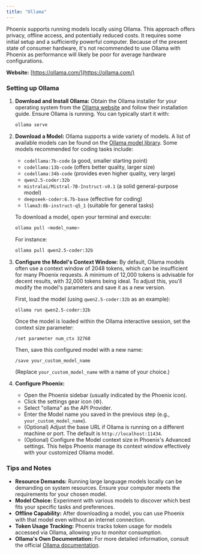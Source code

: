 ```yaml
---
title: "Ollama"
---
```


Phoenix supports running models locally using Ollama. This approach offers privacy, offline access, and potentially reduced costs. It requires some initial setup and a sufficiently powerful computer. Because of the present state of consumer hardware, it's not recommended to use Ollama with Phoenix as performance will likely be poor for average hardware configurations.

**Website:** [https://ollama.com/](https://ollama.com/)

### Setting up Ollama

1.  **Download and Install Ollama:**
    Obtain the Ollama installer for your operating system from the [Ollama website](https://ollama.com/) and follow their installation guide. Ensure Ollama is running. You can typically start it with:

    ```bash
    ollama serve
    ```

2.  **Download a Model:**
    Ollama supports a wide variety of models. A list of available models can be found on the [Ollama model library](https://ollama.com/library). Some models recommended for coding tasks include:

    -   `codellama:7b-code` (a good, smaller starting point)
    -   `codellama:13b-code` (offers better quality, larger size)
    -   `codellama:34b-code` (provides even higher quality, very large)
    -   `qwen2.5-coder:32b`
    -   `mistralai/Mistral-7B-Instruct-v0.1` (a solid general-purpose model)
    -   `deepseek-coder:6.7b-base` (effective for coding)
    -   `llama3:8b-instruct-q5_1` (suitable for general tasks)

    To download a model, open your terminal and execute:

    ```bash
    ollama pull <model_name>
    ```

    For instance:

    ```bash
    ollama pull qwen2.5-coder:32b
    ```

3.  **Configure the Model's Context Window:**
    By default, Ollama models often use a context window of 2048 tokens, which can be insufficient for many Phoenix requests. A minimum of 12,000 tokens is advisable for decent results, with 32,000 tokens being ideal. To adjust this, you'll modify the model's parameters and save it as a new version.

    First, load the model (using `qwen2.5-coder:32b` as an example):

    ```bash
    ollama run qwen2.5-coder:32b
    ```

    Once the model is loaded within the Ollama interactive session, set the context size parameter:

    ```
    /set parameter num_ctx 32768
    ```

    Then, save this configured model with a new name:

    ```
    /save your_custom_model_name
    ```

    (Replace `your_custom_model_name` with a name of your choice.)

4.  **Configure Phoenix:**
    -   Open the Phoenix sidebar (usually indicated by the Phoenix icon).
    -   Click the settings gear icon (⚙️).
    -   Select "ollama" as the API Provider.
    -   Enter the Model name you saved in the previous step (e.g., `your_custom_model_name`).
    -   (Optional) Adjust the base URL if Ollama is running on a different machine or port. The default is `http://localhost:11434`.
    -   (Optional) Configure the Model context size in Phoenix's Advanced settings. This helps Phoenix manage its context window effectively with your customized Ollama model.

### Tips and Notes

-   **Resource Demands:** Running large language models locally can be demanding on system resources. Ensure your computer meets the requirements for your chosen model.
-   **Model Choice:** Experiment with various models to discover which best fits your specific tasks and preferences.
-   **Offline Capability:** After downloading a model, you can use Phoenix with that model even without an internet connection.
-   **Token Usage Tracking:** Phoenix tracks token usage for models accessed via Ollama, allowing you to monitor consumption.
-   **Ollama's Own Documentation:** For more detailed information, consult the official [Ollama documentation](https://ollama.com/docs).
